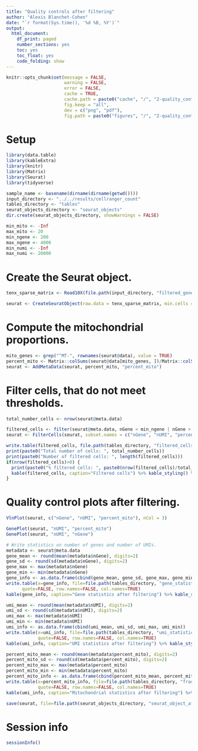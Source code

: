 ```yaml
---
title: "Quality controls after filtering"
author: "Alexis Blanchet-Cohen"
date: "`r format(Sys.time(), '%d %B, %Y')`"
output:
  html_document:
    df_print: paged
    number_sections: yes
    toc: yes
    toc_float: yes
    code_folding: show
---
```


```r
knitr::opts_chunk$set(message = FALSE,
                      warning = FALSE,
                      error = FALSE,
                      cache = TRUE,
                      cache.path = paste0("cache", "/", "2-quality_controls_after_filtering", "/"),
                      fig.keep = "all",
                      dev = c("png", "pdf"),
                      fig.path = paste0("figures", "/", "2-quality_controls_after_filtering", "/"))
```

# Setup
```r
library(data.table)
library(kableExtra)
library(knitr)
library(Matrix)
library(Seurat)
library(tidyverse)
```

```r
sample_name <- basename(dirname(dirname(getwd())))
input_directory <- "../../results/cellranger_count"
tables_directory <- "tables"
seurat_objects_directory <- "seurat_objects"
dir.create(seurat_objects_directory, showWarnings = FALSE)

min_mito <- -Inf
max_mito <- 20
min_ngene <- 200
max_ngene <- 4000
min_numi <- -Inf
max_numi <- 20000
```

# Create the Seurat object.
```r
tenx_sparse_matrix <- Read10X(file.path(input_directory, "filtered_gene_bc_matrices", "hg19"))
```

```r
seurat <- CreateSeuratObject(raw.data = tenx_sparse_matrix, min.cells = 3, min.genes = 200, project = sample_name)
```

# Compute the mitochondrial proportions.
```r
mito_genes <- grep("^MT-", rownames(seurat@data), value = TRUE)
percent_mito <- Matrix::colSums(seurat@data[mito_genes, ])/Matrix::colSums(seurat@data) * 100
seurat <- AddMetaData(seurat, percent_mito, "percent_mito")
```

# Filter cells, that do not meet thresholds.
```r
total_number_cells <- nrow(seurat@meta.data)

filtered_cells <- filter(seurat@meta.data, nGene < min_ngene | nGene > max_ngene | nUMI < min_numi | nUMI > max_numi | percent_mito < min_mito | percent_mito > max_mito)
seurat <- FilterCells(seurat, subset.names = c("nGene", "nUMI", "percent_mito"), low.thresholds=c(min_ngene, min_numi, min_mito), high.thresholds=c(max_ngene, max_numi, max_mito))

write.table(filtered_cells, file.path(tables_directory, "filtered_cells.txt"), sep="\t", quote=FALSE, row.names=FALSE)
print(paste0("Total number of cells: ", total_number_cells))
print(paste0("Number of filtered cells: ", length(filtered_cells)))
if(nrow(filtered_cells)>0) { 
  print(paste0("% filtered cells: ", paste0(nrow(filtered_cells)/total_number_cells*100)))
  kable(filtered_cells, caption="Filtered cells") %>% kable_styling() %>% scroll_box(width = "100%", height = "200px")
}
```

# Quality control plots after filtering.
```r
VlnPlot(seurat, c("nGene", "nUMI", "percent_mito"), nCol = 3)

GenePlot(seurat, "nUMI", "percent_mito")
GenePlot(seurat, "nUMI", "nGene")

# Write statistics on number of genes and number of UMIs.
metadata <- seurat@meta.data
gene_mean <- round(mean(metadata$nGene), digits=2)
gene_sd <- round(sd(metadata$nGene), digits=2)
gene_max <- max(metadata$nGene)
gene_min <- min(metadata$nGene)
gene_info <- as.data.frame(cbind(gene_mean, gene_sd, gene_max, gene_min))
write.table(x=gene_info, file=file.path(tables_directory, "gene_statistics_after_filtering.txt"), sep="\t",
      quote=FALSE, row.names=FALSE, col.names=TRUE)
kable(gene_info, caption="Gene statistics after filtering") %>% kable_styling() %>% scroll_box(width = "100%", height = "100%")

umi_mean <- round(mean(metadata$nUMI), digits=2)
umi_sd <- round(sd(metadata$nUMI), digits=2)
umi_max <- max(metadata$nUMI)
umi_min <- min(metadata$nUMI)
umi_info <- as.data.frame(cbind(umi_mean, umi_sd, umi_max, umi_min))
write.table(x=umi_info, file=file.path(tables_directory, "umi_statistics_after_filtering.txt"), sep="\t",
            quote=FALSE, row.names=FALSE, col.names=TRUE)
kable(umi_info, caption="UMI statistics after filtering") %>% kable_styling() %>% scroll_box(width = "100%", height = "100%")

percent_mito_mean <- round(mean(metadata$percent_mito), digits=2)
percent_mito_sd <- round(sd(metadata$percent_mito), digits=2)
percent_mito_max <- max(metadata$percent_mito)
percent_mito_min <- min(metadata$percent_mito)
percent_mito_info <- as.data.frame(cbind(percent_mito_mean, percent_mito_sd, percent_mito_max, percent_mito_min))
write.table(x=percent_mito_info, file=file.path(tables_directory, "fraction_mito_statistics_after_filtering.txt"), sep="\t",
            quote=FALSE, row.names=FALSE, col.names=TRUE)
kable(umi_info, caption="Mitochondrial statistics after filtering") %>% kable_styling() %>% scroll_box(width = "100%", height = "100%")
```

```r
save(seurat, file=file.path(seurat_objects_directory, "seurat_object_after_filtering.Rda"))
```

# Session info
```r
sessionInfo()
```

